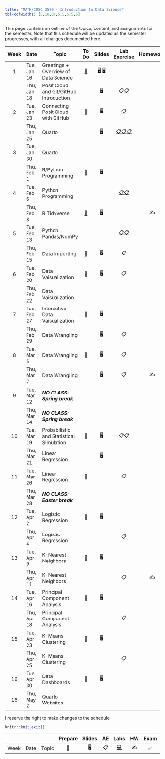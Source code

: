 ```yaml
---
title: "MATH/COSC 3570 - Introduction to Data Science"
tbl-colwidths: [5,10,30,5,5,5,5,5]
---
```


This page contains an outline of the topics, content, and assignments for the semester. Note that this schedule will be updated as the semester progresses, with all changes documented here.

::: column-screen-inset-right
| Week | Date        | Topic                                    |               To Do               |                                             Slides                                              |                                                                    Lab Exercise                                                                    | Homework |               Lab Presentation               |
|:-------:|---------|---------|:-------:|:--------:|:-------:|:-------:|:-------:|
|  1   | Tue, Jan 16 | Greetings + Overview of Data Science     | [📖](/weeks/week-1.html "Week 1") | [🖥️](/slides/01-syllabus.html "01-Syllabus") [🖥️](/slides/02-datascience.html "02-datascience") |                                                                                                                                                    |          |                                              |
|      | Thu, Jan 18 | Posit Cloud and Git/GitHub Introduction  |                                   |                             [🖥️](/slides/03-posit.html "03-posit")                              |                          [📋](/exercise/lab00-posit.html "lab00-posit")[📋](/exercise/lab01-rscript.html "lab01-rscript")                          |          |                                              |
|  2   | Tue, Jan 23 | Connecting Posit Cloud with GitHub       | [📖](/weeks/week-2.html "Week 2") |                               [🖥️](/slides/04-git.html "04-git")                                |                                                     [📋](/exercise/lab00-git.html "lab00-git")                                                     |          |                                              |
|      | Thu, Jan 25 | Quarto                                   |                                   |                            [🖥️](/slides/05-quarto.html "05-quarto")                             | [📋](/exercise/lab02-quarto.html "lab02-quarto")[📋](/exercise/lab03-markdown.html "lab03-markdown")[📋](/exercise/lab04-chunk.html "lab04-chunk") |          |                                              |
|  3   | Tue, Jan 30 | Quarto                                   |                                   |                                                                                                 |                                                                                                                                                    |          |                                              |
|      | Thu, Feb 1  | R/Python Programming                     | [📖](/weeks/week-3.html "Week 3") |                            [🖥️](/slides/06-syntax.html "06-syntax")                             |                                                                                                                                                    |          |                                              |
|  4   | Tue, Feb 6  | Python Programming                       |                                   |                                                                                                 |                               [📋](/exercise/lab05-rtype.html "lab05-rtype")[📋](/exercise/lab06-py.html "lab06-py")                               |          |                                              |
|      | Thu, Feb 8  | R Tidyverse                              | [📖](/weeks/week-4.html "Week 4") |                           [🖥️](/slides/07-package.html "07-package")                            |                                                                                                                                                    |    ✍️    |                                              |
|  5   | Tue, Feb 13 | Python Pandas/NumPy                      |                                   |                                                                                                 |                           [📋](/exercise/lab08-tibble.html "lab08-tibble")[📋](/exercise/lab09-numpy.html "lab09-numpy")                           |          | [✅](/exercise/lab07-plot.html "lab07-plot") |
|      | Thu, Feb 15 | Data Importing                           |                📖                 |                                               🖥️                                                |                                                                         📋                                                                         |          |                                              |
|  6   | Tue, Feb 20 | Data Vaisualization                      |                📖                 |                                               🖥️                                                |                                                                         📋                                                                         |          |                                              |
|      | Thu, Feb 22 | Data Vaisualization                      |                                   |                                                                                                 |                                                                                                                                                    |          |                                              |
|  7   | Tue, Feb 27 | Interactive Data Vaisualization          |                📖                 |                                               🖥️                                                |                                                                                                                                                    |          |                      ✅                      |
|      | Thu, Feb 29 | Data Wrangling                           |                                   |                                               🖥️                                                |                                                                         📋                                                                         |          |                                              |
|  8   | Tue, Mar 5  | Data Wrangling                           |                📖                 |                                               🖥️                                                |                                                                         📋                                                                         |          |                                              |
|      | Thu, Mar 7  | Data Wrangling                           |                                   |                                               🖥️                                                |                                                                         📋                                                                         |    ✍️    |                                              |
|  9   | Tue, Mar 12 | ***NO CLASS: Spring break***             |                                   |                                                                                                 |                                                                                                                                                    |          |                                              |
|      | Thu, Mar 14 | ***NO CLASS: Spring break***             |                                   |                                                                                                 |                                                                                                                                                    |          |                                              |
|  10  | Tue, Mar 19 | Probabilistic and Statistical Simulation |                📖                 |                                               🖥️                                                |                                                                        📋📋                                                                        |          |                                              |
|      | Thu, Mar 21 | Linear Regression                        |                                   |                                               🖥️                                                |                                                                                                                                                    |          |                                              |
|  11  | Tue, Mar 26 | Linear Regression                        |                📖                 |                                                                                                 |                                                                         📋                                                                         |          |                                              |
|      | Thu, Mar 28 | ***NO CLASS: Easter break***             |                                   |                                                                                                 |                                                                                                                                                    |          |                                              |
|  12  | Tue, Apr 2  | Logistic Regression                      |                📖                 |                                               🖥️                                                |                                                                                                                                                    |          |                                              |
|      | Thu, Apr 4  | Logistic Regression                      |                                   |                                                                                                 |                                                                         📋                                                                         |          |                                              |
|  13  | Tue, Apr 9  | K-Nearest Neighbors                      |                📖                 |                                               🖥️                                                |                                                                                                                                                    |          |                                              |
|      | Thu, Apr 11 | K-Nearest Neighbors                      |                                   |                                                                                                 |                                                                         📋                                                                         |    ✍️    |                                              |
|  14  | Tue, Apr 16 | Principal Component Analysis             |                📖                 |                                               🖥️                                                |                                                                                                                                                    |          |                      📂                      |
|      | Thu, Apr 18 | Principal Component Analysis             |                                   |                                                                                                 |                                                                         📋                                                                         |          |                                              |
|  15  | Tue, Apr 23 | K-Means Clustering                       |                📖                 |                                               🖥️                                                |                                                                                                                                                    |          |                                              |
|      | Thu, Apr 25 | K-Means Clustering                       |                                   |                                                                                                 |                                                                         📋                                                                         |          |                                              |
|  16  | Tue, Apr 30 | Data Dashboards                          |                📖                 |                                               🖥️                                                |                                                                                                                                                    |          |                      📂                      |
|  16  | Thu, May 2  | Quarto Websites                          |                                   |                                                                                                 |                                                                                                                                                    |          |                                              |
:::

I reserve the right to make changes to the schedule.

```r
knitr::knit_exit()
```

|      |      |       | Prepare | Slides | AE  |                                                    Labs                                                    | HW  | Exam | Project |
|--------|--------|--------|:------:|:------:|:------:|:------:|:------:|:------:|:------:|
| Week | Date | Topic |   📖    |   🖥️   | 📋  | [💻](https://sakai.duke.edu/samigo-app/servlet/Login?id=6fa7ebf3-01af-42a6-91ba-3e813d3901221641094171786) | ✍️  |  ✅  |   📂    |
